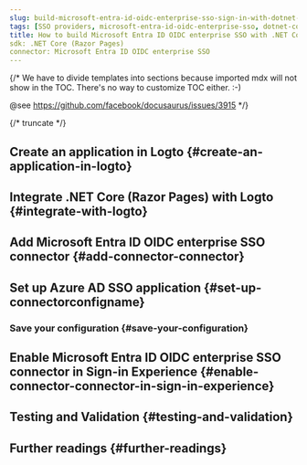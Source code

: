 ```yaml
---
slug: build-microsoft-entra-id-oidc-enterprise-sso-sign-in-with-dotnet-core-razor-pages-and-logto
tags: [SSO providers, microsoft-entra-id-oidc-enterprise-sso, dotnet-core-razor-pages, c#, SAML authentication, enterprise login, SSO login]
title: How to build Microsoft Entra ID OIDC enterprise SSO with .NET Core (Razor Pages)
sdk: .NET Core (Razor Pages)
connector: Microsoft Entra ID OIDC enterprise SSO
---
```


{/*
  We have to divide templates into sections because imported mdx will not show in the TOC.
  There's no way to customize TOC either. :-)

  @see https://github.com/facebook/docusaurus/issues/3915
*/}




{/* truncate */}

<Intro connector={connector} sdk=".NET Core (Razor Pages)" link="https://learn.microsoft.com/aspnet/core/razor-pages" />

## Create an application in Logto \{#create-an-application-in-logto}

<CreateApplication type="Traditional web" framework=".NET Core (Razor Pages)" />

## Integrate .NET Core (Razor Pages) with Logto \{#integrate-with-logto}

<FrameworkGuide />

## Add Microsoft Entra ID OIDC enterprise SSO connector \{#add-connector-connector}

<AddSsoConnector framework=".NET Core (Razor Pages)" />

## Set up Azure AD SSO application \{#set-up-connectorconfigname}

<ConnectorGuide />

### Save your configuration \{#save-your-configuration}

<SaveYourConfiguration connector={connector} />

## Enable Microsoft Entra ID OIDC enterprise SSO connector in Sign-in Experience \{#enable-connector-connector-in-sign-in-experience}

<EnableSsoConnector />

## Testing and Validation \{#testing-and-validation}

<TestingAndValidation connector={connector} sdk=".NET Core (Razor Pages)" />

## Further readings \{#further-readings}

<FurtherReadings />
